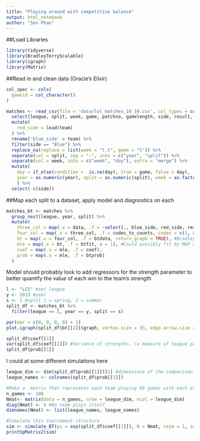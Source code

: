 ```yaml
---
title: "Playing around with competitive balance"
output: html_notebook
author: "Son Phan"
---
```


##Load Libraries
```r
library(tidyverse)
library(BradleyTerryScalable)
library(igraph)
library(Matrix)
```

##Read in and clean data (Oracle's Elixir)
```r
col_spec <- cols(
  gameid = col_character()
)

matches <- read_csv(file = 'data/lol_matches_16_19.csv', col_types = col_spec) %>%
  select(league, split, week, game, patchno, gamelength, side, result, team) %>%
  mutate(
    red_side = lead(team)
  ) %>%
  rename('blue_side' = team) %>%
  filter(side == "Blue") %>%
  replace_na(replace = list(week = "t.t", game = "t")) %>%
  separate(col = split, sep = "-", into = c("year", "split")) %>%
  separate(col = week, into = c("week", "day"), extra = "merge") %>%
  mutate(
    day = if_else(condition =  is.na(day), true = game, false = day),
    year = as.numeric(year), split = as.numeric(split), week = as.factor(week), day = as.factor(day), game = as.factor(game), patchno = as.factor(patchno)
    ) %>%
  select(-c(side))
```


##Map each split to a dataset, apply model and diagnostics on each
```r
matches_bt <- matches %>%
  group_nest(league, year, split) %>%
  mutate(
    three_col = map(.x = data, .f = ~select(., blue_side, red_side, result)), 
    four_col = map(.x = three_col, .f = codes_to_counts, codes = c(1, 0)),
    bt = map(.x = four_col, .f = btdata, return_graph = TRUE), #Bradley-Terry Model for strength parameters, fitted by MLE
    mle = map(.x = bt, .f = btfit, a = 1), #Could possibly fit by MAP with a Bayesian shape prior
    coef = map(.x = mle, .f = coef),
    prob = map(.x = mle, .f = btprob)
  )
```
Model should probably look to add regressors for the strength parameter to better quantify the value of each win to the team's strength

```r
l <- "LCS" #set league
y <- 2019 #year
s <- 1 #split 1 = spring, 2 = summer
split_df <- matches_bt %>%
  filter(league == l, year == y, split == s)

par(mar = c(0, 0, 0, 0) + 1)
plot.igraph(split_df$bt[[1]]$graph, vertex.size = 35, edge.arrow.size = 0.4)
```

```r
split_df$coef[[1]]
var(split_df$coef[[1]]) #Variance of strengths, (a measure of league parity, 0 meaning all equal teams)
split_df$prob[[1]]
```

I could at some different simulations here
```r
league_dim <- dim(split_df$prob[[1]])[1] #dimensions of the comparison count matrix (just the number of teams in the league)
league_names <- colnames(split_df$prob[[1]])

#Make a  matrix that represents each team playing 69 games with each other
n_games <- 100
Nmat<- matrix(data = n_games, nrow = league_dim, ncol = league_dim)
diag(Nmat) <- 0 #No team plays itself
dimnames(Nmat) <- list(league_names, league_names)

#Simulate this tournament structure
sim <- simulate_BT(pi = exp(split_df$coef[[1]]), N = Nmat, nsim = 1, seed = 1, result_class = "sparseMatrix")[[1]]
printSpMatrix2(sim)
```

